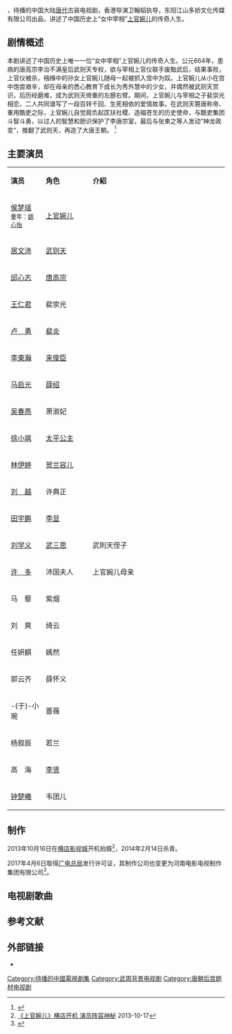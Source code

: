 {{Future TV show}}
{{otheruses|subject=中国大陆电视剧《上官婉儿》|other=其他同名条目|上官婉儿 (消歧义)}}
{{电视节目信息框
| 名稱 = 上官婉儿
| 原名 = 
| 圖片 = 上官婉儿.jpg
| 圖說 = 
| 分類 = 古代、传奇
| 原創者 = 
| 編劇 = 
| 導演 = [[卫翰韬|卫翰韬]]
| 演出 = {{nowrap|[[侯梦瑶|侯梦瑶]]、[[居文沛|居文沛]]、[[邱心志|邱心志]]、[[王仁君|王仁君]]}}
| 配音 = 
| 旁白 = 
| 主題曲 = 
| 片尾曲 = 
| 作曲 = 
| 國家 = {{CHN}}
| 語言 = [[普通话|普通话]]
| 季數 = 
| 集數 = 53集
| 字幕 = 中文
| 每集列表 = 
| 製片人 = 
| 執行製片 = 
| 制作年份 = 2013年10月16日-2014年2月14日
| 制作公司 = 东阳江山多娇文化传媒有限公司
| 拍攝地 = {{CHN}}[[横店影视城|横店影视城]]、[[宁波市|宁波市]]、[[仙居县|仙居县]]
| 攝像 = 
| 每集長 = 
| 頻道 = 
| 播出國家 = {{CHN}}
| 電視網 = 
| 視頻制式 = 
| 音頻制式 = 
| 開始 = 
| 結束 = 
| 先於 = 
| 後於 = 
| 相關劇集 = 
| 官方網站 = 
| imdb_id = 5588640
}}
{{engname|《上官婉儿》|Shang Guan Wan Er }}，待播的中国大陆[[唐代|唐代]]古装电视剧，香港导演卫翰韬执导，东阳江山多娇文化传媒有限公司出品，讲述了中国历史上“女中宰相”[[上官婉儿|上官婉儿]]的传奇人生。

== 剧情概述 ==
本剧讲述了中国历史上唯一一位“女中宰相”上官婉儿的传奇人生。公元664年，患病的唐高宗李治不满皇后武则天专权，欲与宰相上官仪联手废黜武后，结果事败，上官仪被杀，襁褓中的孙女上官婉儿随母一起被抓入宫中为奴。上官婉儿从小在宫中饱尝艰辛，却在母亲的悉心教育下成长为秀外慧中的少女，并偶然被武则天赏识，后历经磨难，成为武则天倚重的左膀右臂。期间，上官婉儿与宰相之子裴崇光相恋，二人共同谱写了一段百转千回、生死相依的爱情故事。在武则天篡唐称帝、重用酷吏之际，上官婉儿自觉肩负起匡扶社稷、造福苍生的历史使命，与酷吏集团斗智斗勇，以过人的智慧和胆识保护了李唐宗室，最后与张柬之等人发动“神龙政变”，推翻了武则天，再造了大唐王朝。 <ref>{{cite web|title=电视剧拍摄制作备案公示表|url=http://dsj.sarft.gov.cn/tims/site/views/applications/note/noteTable.shanty?id=0140e238be0a41a94028e4a23e45a62f|publisher=国家广电总局|accessdate=2014-05-23|archive-url=https://web.archive.org/web/20140524003932/http://dsj.sarft.gov.cn/tims/site/views/applications/note/noteTable.shanty?id=0140e238be0a41a94028e4a23e45a62f|archive-date=2014-05-24|dead-url=yes}}</ref>

== 主要演员 ==
{|class="wikitable" style="width:50%"
|- style="width:100%; background:cornflowerblue; color:white" align=center
|style="width:15%"|'''演员'''||style="width:20%"|'''角色'''||style="width:58%"|'''介紹'''
|-
|[[侯梦瑶|侯梦瑶]]<br /><small>童年：[[姚心怡|姚心怡]] </small>|| [[上官婉儿|上官婉儿]] ||
|-
| [[居文沛|居文沛]] || [[武则天|武则天]] ||
|-
| [[邱心志|邱心志]] || [[唐高宗|唐高宗]] ||
|- 
| [[王仁君|王仁君]] || 裴崇光 ||
|-
| [[卢勇_(演员)|卢　勇]] || [[裴炎|裴炎]] ||
|-
| [[李東瀚|李東瀚]] || [[来俊臣|来俊臣]] ||
|-
| [[马启光|马启光]] || [[薛绍|薛绍]] ||
|-
| [[吴春燕|吴春燕]] || 萧淑妃 ||
|- 
| [[徐小飒|徐小飒]]   || [[太平公主|太平公主]] ||
|-
| [[林伊婷|林伊婷]] || [[贺兰氏_(魏国夫人)|贺兰容儿]] ||
|-
| [[刘越_(演員)|刘　越]]|| 许典正 ||
|-
| [[田宇鹏|田宇鹏]]|| [[李显|李显]] ||
|-
| [[刘学义|刘学义]] || [[武三思|武三思]] || 武則天侄子
|-
| [[许多|许　多]] || 沛国夫人 || 上官婉儿母亲
|-
| 马　藜 || 紫烟 ||
|-
| 刘　爽 || 绮云 ||
|-
| 任妍麒 || 嫣然 ||
|-
| 郭云齐 || 薛怀义 ||
|-
| -{于}-小琬 || 蔷薇 ||
|-
| 杨叙辰 || 若兰 ||
|-
| 高　海 || [[李賢_(唐朝)|李贤]]||
|-
| [[钟楚曦|钟楚曦]] ||韦团儿|| 
|}

== 制作 ==
2013年10月16日在[[横店影视城|横店影视城]]开机拍摄<ref>[http://www.hengdianworld.com/homepage/ysbd_Query_Tpwz.do?pkid=fa62fffe41c13c3a0021 《上官婉儿》横店开机 演员阵容神秘] {{Wayback|url=http://www.hengdianworld.com/homepage/ysbd_Query_Tpwz.do?pkid=fa62fffe41c13c3a0021 |date=20131109031558 }}2013-10-17</ref>，2014年2月14日杀青。

2017年4月6日取得[[广电总局|广电总局]]发行许可证，其制作公司也变更为河南电影电视制作集团有限公司<ref>{{cite web|title=电视剧发行许可证|url=http://dsj.sarft.gov.cn/tims/site/views/include/quickSearch/checkIssue/result.shanty?ids=0140e238be0a41a94028e4a23e45a62f|publisher=国家广电总局|accessdate=2018-01-17|archive-url=https://web.archive.org/web/20180117190718/http://dsj.sarft.gov.cn/tims/site/views/include/quickSearch/checkIssue/result.shanty?ids=0140e238be0a41a94028e4a23e45a62f|archive-date=2018-01-17|dead-url=yes}}</ref>。

==电视剧歌曲==
{{Tracklist
| collapsed       = 
| headline        = 
| extra_column    = 演唱
| total_length    = 
| all_writing     = 
| all_lyrics      = 
| all_music       =

| title1          = 
| note1           = 片头曲
| writer1         = 
| lyrics1         = 
| music1          = 
| arranger1       = 
| extra1          = 

| title2          = 
| note2           = 片尾曲
| lyrics2         = 
| music2          = 
| arranger2       = 
| extra2          = 

| title3          = 
| note3           = 插曲
| lyrics3         = 
| music3          = 
| arranger3       = 
| extra3          = 
}}

== 参考文献 ==
{{reflist}}

== 外部链接 ==
*{{Sinaweibo|10162013|《上官婉儿》官方微博}}
{{待播的中國大陸古裝/民初電視劇|nocat}}
{{DEFAULTSORT:S上}}
[[Category:待播的中國電視劇集|Category:待播的中國電視劇集]]
[[Category:武周背景电视剧|Category:武周背景电视剧]]
[[Category:唐朝后宫题材电视剧|Category:唐朝后宫题材电视剧]]